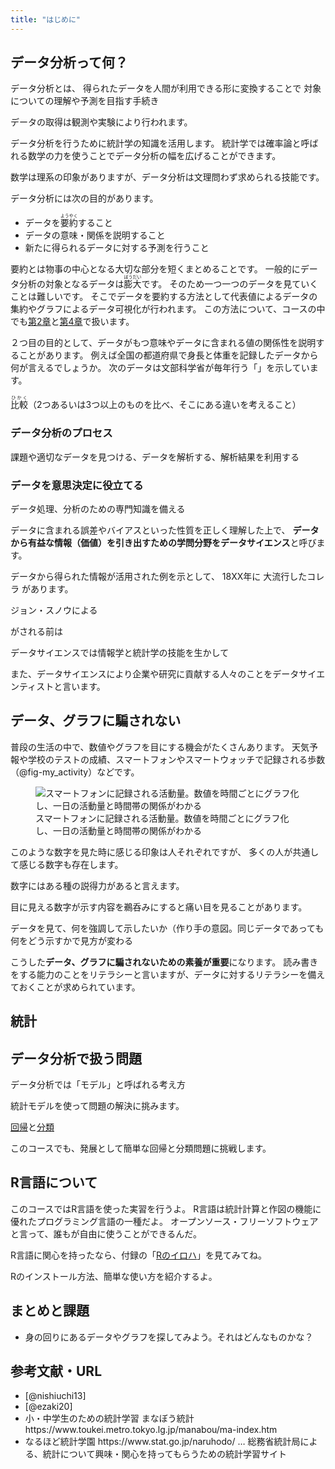 ```yaml
---
title: "はじめに"
---
```


## データ分析って何？

データ分析とは、
得られたデータを人間が利用できる形に変換することで
対象についての理解や予測を目指す手続き

データの取得は観測や実験により行われます。

データ分析を行うために統計学の知識を活用します。
統計学では確率論と呼ばれる数学の力を使うことでデータ分析の幅を広げることができます。

数学は理系の印象がありますが、データ分析は文理問わず求められる技能です。

データ分析には次の目的があります。

- データを<ruby>要約<rt>ようやく</rt></ruby>すること
- データの意味・関係を説明すること
- 新たに得られるデータに対する予測を行うこと

要約とは物事の中心となる大切な部分を短くまとめることです。
一般的にデータ分析の対象となるデータは<ruby>膨大<rt>ぼうだい</rt></ruby>です。
そのため一つ一つのデータを見ていくことは難しいです。
そこでデータを要約する方法として代表値によるデータの集約やグラフによるデータ可視化が行われます。
この方法について、コースの中でも[第2章](summary_statistics.qmd)と[第4章](visualization.qmd)で扱います。

２つ目の目的として、データがもつ意味やデータに含まれる値の関係性を説明することがあります。
例えば全国の都道府県で身長と体重を記録したデータから何が言えるでしょうか。
次のデータは文部科学省が毎年行う「」を示しています。



<ruby>比較<rt>ひかく</rt></ruby>（2つあるいは3つ以上のものを比べ、そこにある違いを考えること）

### データ分析のプロセス

課題や適切なデータを見つける、データを解析する、解析結果を利用する

### データを意思決定に役立てる

データ処理、分析のための専門知識を備える

データに含まれる誤差やバイアスといった性質を正しく理解した上で、
**データから有益な情報（価値）を引き出すための学問分野をデータサイエンス**と呼びます。

データから得られた情報が活用された例を示として、
18XX年に
大流行したコレラ
があります。

::: {.callout-note .tokupon_none}

ジョン・スノウによる

がされる前は

:::


データサイエンスでは情報学と統計学の技能を生かして

また、データサイエンスにより企業や研究に貢献する人々のことをデータサイエンティストと言います。

## データ、グラフに騙されない

普段の生活の中で、数値やグラフを目にする機会がたくさんあります。
天気予報や学校のテストの成績、スマートフォンやスマートウォッチで記録される歩数（@fig-my_activity）などです。

![スマートフォンに記録される活動量。数値を時間ごとにグラフ化し、一日の活動量と時間帯の関係がわかる](images/my_activity.jpeg){#fig-my_activity}

このような数字を見た時に感じる印象は人それぞれですが、
多くの人が共通して感じる数字も存在します。

数字にはある種の説得力があると言えます。

目に見える数字が示す内容を鵜呑みにすると痛い目を見ることがあります。

データを見て、何を強調して示したいか（作り手の意図。同じデータであっても何をどう示すかで見方が変わる

こうした**データ、グラフに騙されないための素養が重要**になります。
読み書きをする能力のことをリテラシーと言いますが、データに対するリテラシーを備えておくことが求められています。

<!-- https://en.wikipedia.org/wiki/Rabbit–duck_illusion -->

## 統計

## データ分析で扱う問題

データ分析では「モデル」と呼ばれる考え方

統計モデルを使って問題の解決に挑みます。

[回帰](regression.qmd)と[分類](classification.qmd)

このコースでも、発展として簡単な回帰と分類問題に挑戦します。

::: callout-note
## R言語について

このコースではR言語を使った実習を行うよ。 R言語は統計計算と作図の機能に優れたプログラミング言語の一種だよ。 オープンソース・フリーソフトウェアと言って、誰もが自由に使うことができるんだ。

R言語に関心を持ったなら、付録の「[Rのイロハ](r_intro.qmd)」を見てみてね。

Rのインストール方法、簡単な使い方を紹介するよ。
:::

<!-- Pythonについても一言 -->

## まとめと課題

- 身の回りにあるデータやグラフを探してみよう。それはどんなものかな？

## 参考文献・URL

- [@nishiuchi13]
- [@ezaki20]
- 小・中学生のための統計学習 まなぼう統計 https://www.toukei.metro.tokyo.lg.jp/manabou/ma-index.htm 
- なるほど統計学園 https://www.stat.go.jp/naruhodo/ ... 総務省統計局による、統計について興味・関心を持ってもらうための統計学習サイト
